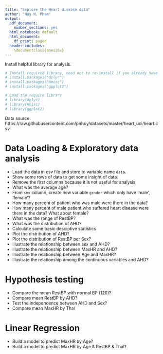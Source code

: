 ```yaml
---
title: "Explore the Heart disease data"
author: "Huy N. Pham"
output:
  pdf_document: 
    number_sections: yes
  html_notebook: default
  html_document:
    df_print: paged
  header-includes:
    \documentclass{oneside}
---
```


Install helpful library for analysis.
```r
# Install required library, need not to re-install if you already have
# install.packages("dplyr")
# install.packages("Hmisc")
# install.packages("ggplot2")

# Load the require library
# library(dplyr)
# library(Hmisc)
# library(ggplot2)
```
Data source: https://raw.githubusercontent.com/pnhuy/datasets/master/heart_uci/heart.csv

# Data Loading & Exploratory data analysis

* Load the data in csv file and store to variable name `data`.
* Show some rows of data to get some insight of data.
* Remove the first columns because it is not useful for analysis.
* What was the average age?
* From `sex` column, create new variable `gender` which only have 'male', 'female'?
* How many percent of patient who was male were there in the data?
* How many percent of male patient who suffered heart disease were there in the data? What about female?
* What was the range of RestBP?
* What was the distribution of AHD?
* Calculate some basic desciptive statistics
* Plot the distribution of AHD?
* Plot the distribution of RestBP per Sex?
* Illustrate the relationship between sex and AHD?
* Illustrate the relationship between MaxHR and AHD?
* Illustrate the relationship between Age and MaxHR?
* Illustrate the relationship among the continuous variables and AHD?

# Hypothesis testing

* Compare the mean RestBP with normal BP (120)?
* Compare mean RestBP by AHD?
* Test the independence between AHD and Sex?
* Compare mean MaxHR by Thal

# Linear Regression

* Build a model to predict MaxHR by Age?
* Build a model to predict MaxHR by Age & RestBP & Thal?
